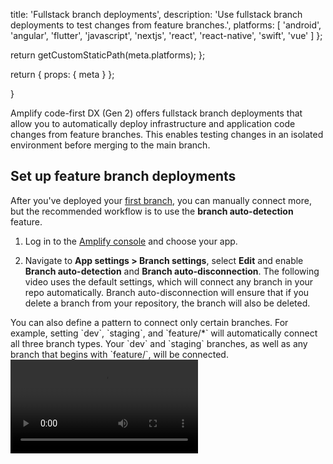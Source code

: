 
  title: 'Fullstack branch deployments',
  description: 'Use fullstack branch deployments to test changes from feature branches.',
  platforms: [
    'android',
    'angular',
    'flutter',
    'javascript',
    'nextjs',
    'react',
    'react-native',
    'swift',
    'vue'
  ]
};

  return getCustomStaticPath(meta.platforms);
};

  return {
    props: {
      meta
    }
  };

}

Amplify code-first DX (Gen 2) offers fullstack branch deployments that allow you to automatically deploy infrastructure and application code changes from feature branches. This enables testing changes in an isolated environment before merging to the main branch.

## Set up feature branch deployments

After you've deployed your [first branch](/[platform]/start/quickstart/), you can manually connect more, but the recommended workflow is to use the **branch auto-detection** feature.

1. Log in to the [Amplify console](https://console.aws.amazon.com/amplify/home) and choose your app.

2. Navigate to **App settings > Branch settings**, select **Edit** and enable **Branch auto-detection** and **Branch auto-disconnection**. The following video uses the default settings, which will connect any branch in your repo automatically. Branch auto-disconnection will ensure that if you delete a branch from your repository, the branch will also be deleted.

<Callout>
You can also define a pattern to connect only certain branches. For example, setting `dev`, `staging`, and `feature/*` will automatically connect all three branch types. Your `dev` and `staging` branches, as well as any branch that begins with `feature/`, will be connected.
</Callout>

<Video src="/images/gen2/fullstack-branching/Enable-branch-autodetection.mp4" description="Video - Enable branch autodetection" />

3. Push a commit to your `feature/A` and `staging` branches that match the pattern. You should start seeing deployments on the console page. You will now have three fullstack branches deployed.

![Production, feature/A, and staging branches listed on app overview page in Amplify console.](/images/gen2/fullstack-branching/branches.png)

## Promote changes to production

In Gen 2, promoting changes to production follows the normal Git-based workflow.

![Workflow for merging changes from feature/A branch to main, or production, branch.](/images/gen2/fullstack-branching/gitflow.png)

1. Make a change in your `feature/A` branch.

```bash title="Terminal" showLineNumbers={false}
git checkout -b feature/A

## make some edits to your code

git commit --am "New data model to track comments for todos added"

git push origin feature/A
```

2. Submit a pull request to your `main` branch. Once your team has validated the changes, merge the pull request to `main`. This will initiate a build on your `main` branch and update any frontend or backend resources that you changed.


### Generate client config

You can generate the config for a branch environment by running:

<InlineFilter filters={['angular','javascript','nextjs','react','react-native','swift','vue']}>
For Web and React Native, generating the config with the default format and output directory.

```bash title="Terminal" showLineNumbers={false}
npx ampx generate outputs --app-id <your-amplify-app-id> --branch <your-git-branch-name> --out-dir <path/to/config>
```
</InlineFilter>

<InlineFilter filters={['android']}>
<Callout warning>
  Be sure to add a "raw" folder under app/src/main/res directory if it doesn't
  exist.
</Callout>

```bash title="Terminal" showLineNumbers={false}
npx ampx generate outputs --app-id <your-amplify-app-id> --branch <your-git-branch-name> --out-dir app/src/main/res/raw
```
</InlineFilter>
<InlineFilter filters={['flutter']}>
```bash title="Terminal" showLineNumbers={false}
npx ampx generate outputs --app-id <your-amplify-app-id> --branch <your-git-branch-name> --format dart --out-dir lib
```
</InlineFilter>
<InlineFilter filters={['swift']}>
```bash title="Terminal" showLineNumbers={false}
npx ampx generate outputs --app-id <your-amplify-app-id> --branch <your-git-branch-name>
```

Once the sandbox environment is running, you would also generate the configuration file for your application. However, Xcode won't recognize the file by default. To recognize the files, you need to drag and drop the generated configuration file to your project.

<Video src="/images/gen2/getting-started/ios/ios-getting-started-2.mp4" description="Video - iOS Getting Started" />

</InlineFilter>
